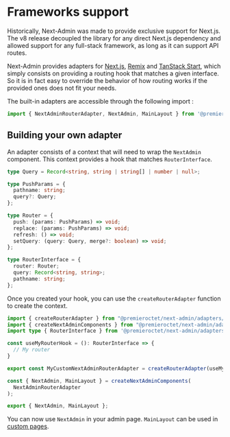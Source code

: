 # Frameworks support

Historically, Next-Admin was made to provide exclusive support for Next.js. The v8 release decoupled the library for any direct Next.js dependency and allowed support for any full-stack framework, as long as it can support API routes.

Next-Admin provides adapters for [Next.js](https://nextjs.org), [Remix](https://remix.run/) and [TanStack Start](https://tanstack.com/start), which simply consists on providing a routing hook that matches a given interface. So it is in fact easy to override the behavior of how routing works if the provided ones does not fit your needs.

The built-in adapters are accessible through the following import :

```ts
import { NextAdminRouterAdapter, NextAdmin, MainLayout } from '@premieroctet/next-admin/adapters/<your-framework>'
```

## Building your own adapter

An adapter consists of a context that will need to wrap the `NextAdmin` component. This context provides a hook that matches `RouterInterface`.

```ts
type Query = Record<string, string | string[] | number | null>;

type PushParams = {
  pathname: string;
  query?: Query;
};

type Router = {
  push: (params: PushParams) => void;
  replace: (params: PushParams) => void;
  refresh: () => void;
  setQuery: (query: Query, merge?: boolean) => void;
};

type RouterInterface = {
  router: Router;
  query: Record<string, string>;
  pathname: string;
};
```

Once you created your hook, you can use the `createRouterAdapter` function to create the context.

```ts
import { createRouterAdapter } from "@premieroctet/next-admin/adapters/context";
import { createNextAdminComponents } from "@premieroctet/next-admin/adapters/components";
import type { RouterInterface } from '@premieroctet/next-admin/adapters/types'

const useMyRouterHook = (): RouterInterface => {
  // My router
}

export const MyCustomNextAdminRouterAdapter = createRouterAdapter(useMyRouterHook)

const { NextAdmin, MainLayout } = createNextAdminComponents(
  NextAdminRouterAdapter
);

export { NextAdmin, MainLayout };
```

You can now use `NextAdmin` in your admin page. `MainLayout` can be used in [custom pages](/docs/api/options#pages).
